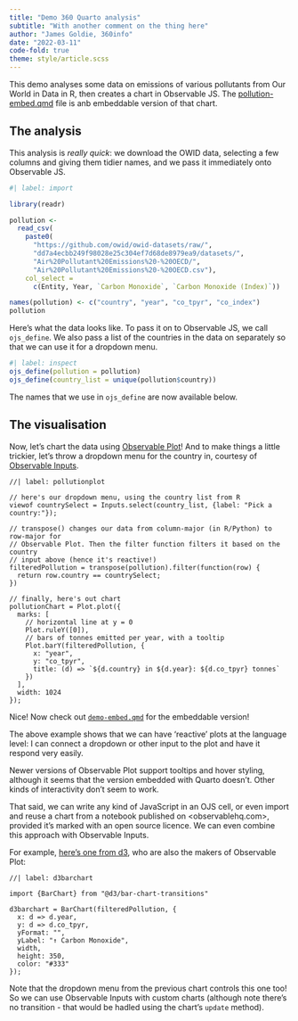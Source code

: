 ```yaml
---
title: "Demo 360 Quarto analysis"
subtitle: "With another comment on the thing here"
author: "James Goldie, 360info"
date: "2022-03-11"
code-fold: true
theme: style/article.scss
---
```


This demo analyses some data on emissions of various pollutants from Our World in Data in R, then creates a chart in Observable JS. The [pollution-embed.qmd]() file is anb embeddable version of that chart.

## The analysis

This analysis is _really quick_: we download the OWID data, selecting a
few columns and giving them tidier names, and we pass it immediately onto Observable JS.

```r
#| label: import

library(readr)

pollution <-
  read_csv(
    paste0(
      "https://github.com/owid/owid-datasets/raw/",
      "dd7a4ecbb249f98028e25c304ef7d68de8979ea9/datasets/",
      "Air%20Pollutant%20Emissions%20-%20OECD/",
      "Air%20Pollutant%20Emissions%20-%20OECD.csv"),
    col_select =
      c(Entity, Year, `Carbon Monoxide`, `Carbon Monoxide (Index)`))      

names(pollution) <- c("country", "year", "co_tpyr", "co_index")
pollution
```
Here's what the data looks like. To pass it on to Observable JS, we call `ojs_define`. We also pass a list of the countries in the data on separately so
that we can use it for a dropdown menu.

```r
#| label: inspect
ojs_define(pollution = pollution)
ojs_define(country_list = unique(pollution$country))
```

The names that we use in `ojs_define` are now available below.

## The visualisation

Now, let's chart the data using
[Observable Plot](https://observablehq.com/@observablehq/plot)! And to make things a little trickier, let's throw a dropdown menu for the country in,
courtesy of [Observable Inputs](https://observablehq.com/@observablehq/inputs). 

```ojs
//| label: pollutionplot

// here's our dropdown menu, using the country list from R
viewof countrySelect = Inputs.select(country_list, {label: "Pick a country:"});

// transpose() changes our data from column-major (in R/Python) to row-major for
// Observable Plot. Then the filter function filters it based on the country
// input above (hence it's reactive!)
filteredPollution = transpose(pollution).filter(function(row) {
  return row.country == countrySelect;
})

// finally, here's out chart
pollutionChart = Plot.plot({
  marks: [
    // horizontal line at y = 0
    Plot.ruleY([0]),
    // bars of tonnes emitted per year, with a tooltip
    Plot.barY(filteredPollution, {
      x: "year",
      y: "co_tpyr",
      title: (d) => `${d.country} in ${d.year}: ${d.co_tpyr} tonnes`
    })
  ],
  width: 1024
});
```

Nice! Now check out [`demo-embed.qmd`](demo-embed.html) for the embeddable version!

The above example shows that we can have 'reactive' plots at the language level: I can connect a dropdown or other input to the plot and have it respond very easily.

Newer versions of Observable Plot support tooltips and hover styling, although it seems that the version embedded with Quarto doesn't. Other kinds of interactivity don't seem to work.

That said, we can write any kind of JavaScript in an OJS cell, or even import and reuse a chart from a notebook published on <observablehq.com>, provided it's marked with an open source licence. We can even combine this approach with Observable Inputs.

For example, [here's one from d3](https://observablehq.com/@d3/bar-chart-transitions), who are also the makers of Observable Plot:

```ojs
//| label: d3barchart

import {BarChart} from "@d3/bar-chart-transitions"

d3barchart = BarChart(filteredPollution, {
  x: d => d.year,
  y: d => d.co_tpyr,
  yFormat: "",
  yLabel: "↑ Carbon Monoxide",
  width,
  height: 350,
  color: "#333"
});
```

Note that the dropdown menu from the previous chart controls this one too! So we can use Observable Inputs with custom charts (although note there's no transition - that would be hadled using the chart's `update` method).